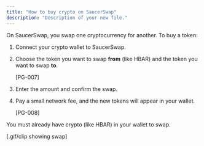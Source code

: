 ```yaml
---
title: "How to buy crypto on SaucerSwap"
description: "Description of your new file."
---
```


On SaucerSwap, you swap one cryptocurrency for another. To buy a token:

1. Connect your crypto wallet to SaucerSwap.
2. Choose the token you want to swap **from** (like HBAR) and the token you want to swap **to**.

   [PG-007]
3. Enter the amount and confirm the swap.
4. Pay a small network fee, and the new tokens will appear in your wallet.

   [PG-008]

You must already have crypto (like HBAR) in your wallet to swap.

[.gif/clip showing swap]